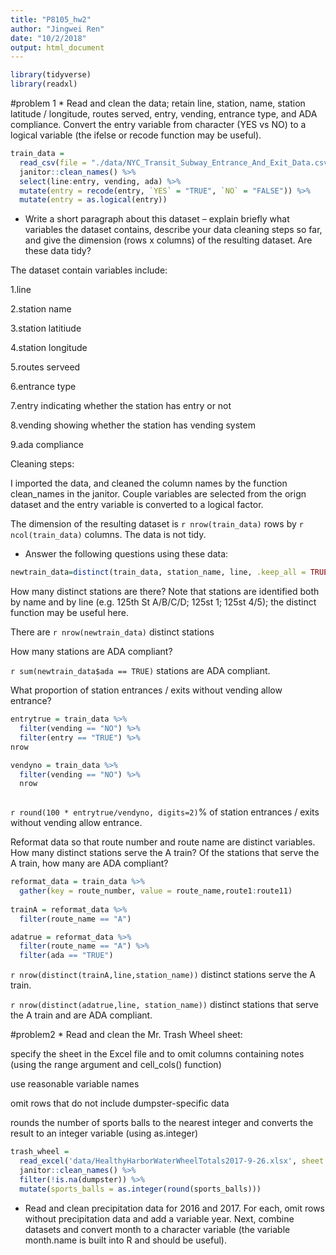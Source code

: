 ```yaml
---
title: "P8105_hw2"
author: "Jingwei Ren"
date: "10/2/2018"
output: html_document
---
```

```r
library(tidyverse)
library(readxl)

```
#problem 1
* Read and clean the data; retain line, station, name, station latitude / longitude, routes served, entry, vending, entrance type, and ADA compliance. Convert the entry variable from character (YES vs NO) to a logical variable (the ifelse or recode function may be useful).
```r
train_data = 
  read_csv(file = "./data/NYC_Transit_Subway_Entrance_And_Exit_Data.csv") %>%
  janitor::clean_names() %>%
  select(line:entry, vending, ada) %>% 
  mutate(entry = recode(entry, `YES` = "TRUE", `NO` = "FALSE")) %>%
  mutate(entry = as.logical(entry))

```


* Write a short paragraph about this dataset – explain briefly what variables the dataset contains, describe your data cleaning steps so far, and give the dimension (rows x columns) of the resulting dataset. Are these data tidy?

The dataset contain variables include:

1.line

2.station name

3.station latitiude

4.station longitude

5.routes serveed

6.entrance type

7.entry indicating whether the station has entry or not

8.vending showing whether the station has vending system

9.ada compliance

Cleaning steps:

I imported the data, and cleaned the column names by the function clean_names in the janitor. Couple variables are selected from the orign dataset and the entry variable is converted to a logical factor. 

The dimension of the resulting dataset is `r nrow(train_data)` rows by `r ncol(train_data)` columns.
The data is not tidy.


* Answer the following questions using these data:

```r
newtrain_data=distinct(train_data, station_name, line, .keep_all = TRUE)
```

How many distinct stations are there? Note that stations are identified both by name and by line (e.g. 125th St A/B/C/D; 125st 1; 125st 4/5); the distinct function may be useful here.

There are `r nrow(newtrain_data)` distinct stations

How many stations are ADA compliant?

 `r sum(newtrain_data$ada == TRUE)` stations are ADA compliant.

What proportion of station entrances / exits without vending allow entrance?

```r
entrytrue = train_data %>%  
  filter(vending == "NO") %>% 
  filter(entry == "TRUE") %>%
nrow

vendyno = train_data %>%  
  filter(vending == "NO") %>%
  nrow
  

```

`r round(100 * entrytrue/vendyno, digits=2)`% of station entrances / exits without vending allow entrance.

Reformat data so that route number and route name are distinct variables. How many distinct stations serve the A train? Of the stations that serve the A train, how many are ADA compliant?

```r
reformat_data = train_data %>%
  gather(key = route_number, value = route_name,route1:route11) 
  
trainA = reformat_data %>%
  filter(route_name == "A")

adatrue = reformat_data %>%
  filter(route_name == "A") %>%
  filter(ada == "TRUE")
```

`r nrow(distinct(trainA,line,station_name))` distinct stations serve the A train.

`r nrow(distinct(adatrue,line, station_name))` distinct stations that serve the A train and are ADA compliant.

#problem2
* Read and clean the Mr. Trash Wheel sheet:

specify the sheet in the Excel file and to omit columns containing notes (using the range argument and cell_cols() function)

use reasonable variable names

omit rows that do not include dumpster-specific data

rounds the number of sports balls to the nearest integer and converts the result to an integer variable (using  as.integer)
```r
trash_wheel = 
  read_excel('data/HealthyHarborWaterWheelTotals2017-9-26.xlsx', sheet = "Mr. Trash Wheel", range = cell_cols("A:N")) %>% 
  janitor::clean_names() %>% 
  filter(!is.na(dumpster)) %>% 
  mutate(sports_balls = as.integer(round(sports_balls)))
```

* Read and clean precipitation data for 2016 and 2017. For each, omit rows without precipitation data and add a variable year. Next, combine datasets and convert month to a character variable (the variable month.name is built into R and should be useful).